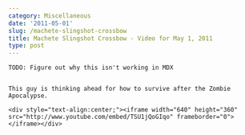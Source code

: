 ```yaml
---
category: Miscellaneous
date: '2011-05-01'
slug: /machete-slingshot-crossbow
title: Machete Slingshot Crossbow - Video for May 1, 2011
type: post
---
```



```
TODO: Figure out why this isn't working in MDX


This guy is thinking ahead for how to survive after the Zombie Apocalypse.

<div style="text-align:center;"><iframe width="640" height="360" src="http://www.youtube.com/embed/TSU1jQoGIqo" frameborder="0"> </iframe></div>
```
